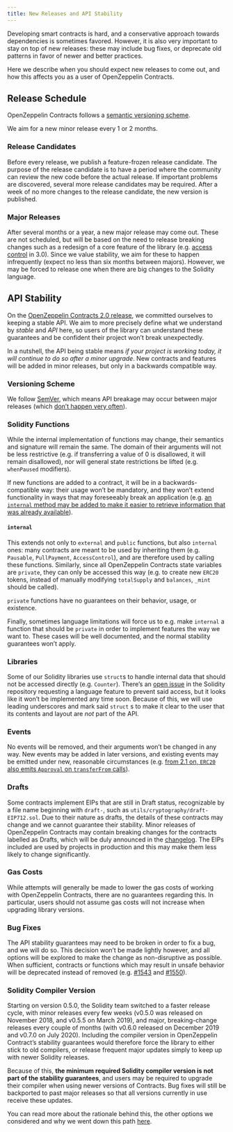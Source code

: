 ```yaml
---
title: New Releases and API Stability
---
```


Developing smart contracts is hard, and a conservative approach towards dependencies is sometimes favored. However, it is also very important to stay on top of new releases: these may include bug fixes, or deprecate old patterns in favor of newer and better practices.

Here we describe when you should expect new releases to come out, and how this affects you as a user of OpenZeppelin Contracts.

## Release Schedule

OpenZeppelin Contracts follows a [semantic versioning scheme](#versioning-scheme).

We aim for a new minor release every 1 or 2 months.

### Release Candidates

Before every release, we publish a feature-frozen release candidate. The purpose of the release candidate is to have a period where the community can review the new code before the actual release. If important problems are discovered, several more release candidates may be required. After a week of no more changes to the release candidate, the new version is published.

### Major Releases

After several months or a year, a new major release may come out. These are not scheduled, but will be based on the need to release breaking changes such as a redesign of a core feature of the library (e.g. [access control](https://github.com/OpenZeppelin/openzeppelin-contracts/pulls/2112) in 3.0). Since we value stability, we aim for these to happen infrequently (expect no less than six months between majors). However, we may be forced to release one when there are big changes to the Solidity language.

## API Stability

On the [OpenZeppelin Contracts 2.0 release](https://github.com/OpenZeppelin/openzeppelin-contracts/releases/tag/v2.0.0), we committed ourselves to keeping a stable API. We aim to more precisely define what we understand by _stable_ and _API_ here, so users of the library can understand these guarantees and be confident their project won’t break unexpectedly.

In a nutshell, the API being stable means _if your project is working today, it will continue to do so after a minor upgrade_. New contracts and features will be added in minor releases, but only in a backwards compatible way.

### Versioning Scheme

We follow [SemVer](https://semver.org/), which means API breakage may occur between major releases (which [don’t happen very often](#release-schedule)).

### Solidity Functions

While the internal implementation of functions may change, their semantics and signature will remain the same. The domain of their arguments will not be less restrictive (e.g. if transferring a value of 0 is disallowed, it will remain disallowed), nor will general state restrictions be lifted (e.g. `whenPaused` modifiers).

If new functions are added to a contract, it will be in a backwards-compatible way: their usage won’t be mandatory, and they won’t extend functionality in ways that may foreseeably break an application (e.g. [an `internal` method may be added to make it easier to retrieve information that was already available](https://github.com/OpenZeppelin/openzeppelin-contracts/issues/1512)).

#### `internal`

This extends not only to `external` and `public` functions, but also `internal` ones: many contracts are meant to be used by inheriting them (e.g. `Pausable`, `PullPayment`, `AccessControl`), and are therefore used by calling these functions. Similarly, since all OpenZeppelin Contracts state variables are `private`, they can only be accessed this way (e.g. to create new `ERC20` tokens, instead of manually modifying `totalSupply` and `balances`, `_mint` should be called).

`private` functions have no guarantees on their behavior, usage, or existence.

Finally, sometimes language limitations will force us to e.g. make `internal` a function that should be `private` in order to implement features the way we want to. These cases will be well documented, and the normal stability guarantees won’t apply.

### Libraries

Some of our Solidity libraries use ``struct``s to handle internal data that should not be accessed directly (e.g. `Counter`). There’s an [open issue](https://github.com/ethereum/solidity/issues/4637) in the Solidity repository requesting a language feature to prevent said access, but it looks like it won’t be implemented any time soon. Because of this, we will use leading underscores and mark said `struct` s to make it clear to the user that its contents and layout are _not_ part of the API.

### Events

No events will be removed, and their arguments won’t be changed in any way. New events may be added in later versions, and existing events may be emitted under new, reasonable circumstances (e.g. [from 2.1 on, `ERC20` also emits `Approval` on `transferFrom` calls](https://github.com/OpenZeppelin/openzeppelin-contracts/issues/707)).

### Drafts

Some contracts implement EIPs that are still in Draft status, recognizable by a file name beginning with  `draft-`, such as `utils/cryptography/draft-EIP712.sol`. Due to their nature as drafts, the details of these contracts may change and we cannot guarantee their stability. Minor releases of OpenZeppelin Contracts may contain breaking changes for the contracts labelled as Drafts, which will be duly announced in the [changelog](https://github.com/OpenZeppelin/openzeppelin-contracts/blob/master/CHANGELOG.md). The EIPs included are used by projects in production and this may make them less likely to change significantly.

### Gas Costs

While attempts will generally be made to lower the gas costs of working with OpenZeppelin Contracts, there are no guarantees regarding this. In particular, users should not assume gas costs will not increase when upgrading library versions.

### Bug Fixes

The API stability guarantees may need to be broken in order to fix a bug, and we will do so. This decision won’t be made lightly however, and all options will be explored to make the change as non-disruptive as possible. When sufficient, contracts or functions which may result in unsafe behavior will be deprecated instead of removed (e.g. [#1543](https://github.com/OpenZeppelin/openzeppelin-contracts/pull/1543) and [#1550](https://github.com/OpenZeppelin/openzeppelin-contracts/pull/1550)).

### Solidity Compiler Version

Starting on version 0.5.0, the Solidity team switched to a faster release cycle, with minor releases every few weeks (v0.5.0 was released on November 2018, and v0.5.5 on March 2019), and major, breaking-change releases every couple of months (with v0.6.0 released on December 2019 and v0.7.0 on July 2020). Including the compiler version in OpenZeppelin Contract’s stability guarantees would therefore force the library to either stick to old compilers, or release frequent major updates simply to keep up with newer Solidity releases.

Because of this, **the minimum required Solidity compiler version is not part of the stability guarantees**, and users may be required to upgrade their compiler when using newer versions of Contracts. Bug fixes will still be backported to past major releases so that all versions currently in use receive these updates.

You can read more about the rationale behind this, the other options we considered and why we went down this path [here](https://github.com/OpenZeppelin/openzeppelin-contracts/issues/1498#issuecomment-449191611).
